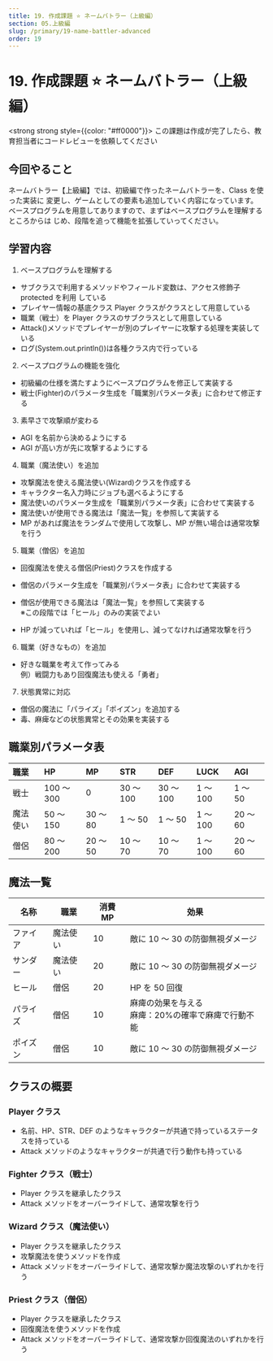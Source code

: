 ```yaml
---
title: 19. 作成課題 ⭐ ネームバトラー（上級編）
section: 05.上級編
slug: /primary/19-name-battler-advanced
order: 19
---
```


# 19. 作成課題 ⭐ ネームバトラー（上級編）

<strong strong style={{color: "#ff0000"}}>
  この課題は作成が完了したら、教育担当者にコードレビューを依頼してください
</strong>

## 今回やること

ネームバトラー【上級編】では、初級編で作ったネームバトラーを、Class を使った実装に
変更し、ゲームとしての要素も追加していく内容になっています。
ベースプログラムを用意してありますので、まずはベースプログラムを理解するところからは
じめ、段階を追って機能を拡張していってください。

## 学習内容

1. ベースプログラムを理解する

- サブクラスで利用するメソッドやフィールド変数は、アクセス修飾子 protected を利用
  している
- プレイヤー情報の基底クラス Player クラスがクラスとして用意している
- 職業（戦士）を Player クラスのサブクラスとして用意している
- Attack()メソッドでプレイヤーが別のプレイヤーに攻撃する処理を実装している
- ログ(System.out.println())は各種クラス内で行っている

2. ベースプログラムの機能を強化

- 初級編の仕様を満たすようにベースプログラムを修正して実装する
- 戦士(Fighter)のパラメータ生成を「職業別パラメータ表」に合わせて修正する

3. 素早さで攻撃順が変わる

- AGI を名前から決めるようにする
- AGI が高い方が先に攻撃するようにする

4. 職業（魔法使い）を追加

- 攻撃魔法を使える魔法使い(Wizard)クラスを作成する
- キャラクター名入力時にジョブも選べるようにする
- 魔法使いのパラメータ生成を「職業別パラメータ表」に合わせて実装する
- 魔法使いが使用できる魔法は「魔法一覧」を参照して実装する
- MP があれば魔法をランダムで使用して攻撃し、MP が無い場合は通常攻撃を行う

5. 職業（僧侶）を追加

- 回復魔法を使える僧侶(Priest)クラスを作成する
- 僧侶のパラメータ生成を「職業別パラメータ表」に合わせて実装する
- 僧侶が使用できる魔法は「魔法一覧」を参照して実装する  
  ※この段階では「ヒール」のみの実装でよい

- HP が減っていれば「ヒール」を使用し、減ってなければ通常攻撃を行う

6. 職業（好きなもの）を追加

- 好きな職業を考えて作ってみる  
  例）戦闘力もあり回復魔法も使える「勇者」
  
7. 状態異常に対応

- 僧侶の魔法に「パライズ」「ポイズン」を追加する
- 毒、麻痺などの状態異常とその効果を実装する

## 職業別パラメータ表

| 職業     | HP         | MP       | STR       | DEF       | LUCK     | AGI      |
| :------- | :--------- | :------- | :-------- | :-------- | :------- | :------- |
| 戦士     | 100 ～ 300 | 0        | 30 ～ 100 | 30 ～ 100 | 1 ～ 100 | 1 ～ 50  |
| 魔法使い | 50 ～ 150  | 30 ～ 80 | 1 ～ 50   | 1 ～ 50   | 1 ～ 100 | 20 ～ 60 |
| 僧侶     | 80 ～ 200  | 20 ～ 50 | 10 ～ 70  | 10 ～ 70  | 1 ～ 100 | 20 ～ 60 |

## 魔法一覧

| 名称    | 職業      | 消費MP | 効果                           |
| ------- | -------- | ------ | ----------------------------- | 
| ファイア | 魔法使い |  10    | 敵に 10 ～ 30 の防御無視ダメージ |
| サンダー | 魔法使い |  20    | 敵に 10 ～ 30 の防御無視ダメージ |
| ヒール   | 僧侶     |  20    | HP を 50 回復                  |
| パライズ | 僧侶     |  10    | 麻痺の効果を与える <br /> 麻痺：20%の確率で麻痺で行動不能 |
| ポイズン | 僧侶     |  10    | 敵に 10 ～ 30 の防御無視ダメージ |

## クラスの概要

### Player クラス

- 名前、HP、STR、DEF のようなキャラクターが共通で持っているステータスを持っている
- Attack メソッドのようなキャラクターが共通で行う動作も持っている

### Fighter クラス（戦士）

- Player クラスを継承したクラス
- Attack メソッドをオーバーライドして、通常攻撃を行う

### Wizard クラス（魔法使い）

- Player クラスを継承したクラス
- 攻撃魔法を使うメソッドを作成
- Attack メソッドをオーバーライドして、通常攻撃か魔法攻撃のいずれかを行う

### Priest クラス（僧侶）

- Player クラスを継承したクラス
- 回復魔法を使うメソッドを作成
- Attack メソッドをオーバーライドして、通常攻撃か回復魔法のいずれかを行う
